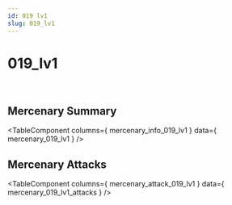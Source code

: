 ```yaml
---
id: 019 lv1
slug: 019_lv1
---
```



# 019_lv1

<div style = {{ display: "flex" }}>
    <Image img={require('@site/static/img/mercenaries/illust/thum_char_view_n_019.jpg')}/>
    <Image img={require('@site/static/img/mercenaries/illust/thum_char_view_o_019.jpg')}/>
</div>

## Mercenary Summary

<TableComponent
  columns={ mercenary_info_019_lv1 }
  data={ mercenary_019_lv1 }
/>

## Mercenary Attacks

<TableComponent
  columns={ mercenary_attack_019_lv1 }
  data={ mercenary_019_lv1_attacks }
/>